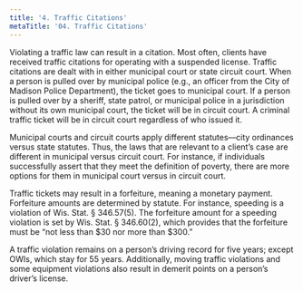 ```yaml
---
title: '4. Traffic Citations'
metaTitle: '04. Traffic Citations'
---
```



Violating a traffic law can result in a citation. Most often, clients have received traffic citations for operating with a suspended license.
Traffic citations are dealt with in either municipal court or state circuit court. When a person is pulled over by municipal police (e.g., an officer from the City of Madison Police Department), the ticket goes to municipal court. If a person is pulled over by a sheriff, state patrol, or municipal police in a jurisdiction without its own municipal court, the ticket will be in circuit court. A criminal traffic ticket will be in circuit court regardless of who issued it.

Municipal courts and circuit courts apply different statutes––city ordinances versus state statutes. Thus, the laws that are relevant to a client’s case are different in municipal versus circuit court. For instance, if individuals successfully assert that they meet the definition of poverty, there are more options for them in municipal court versus in circuit court.

Traffic tickets may result in a forfeiture, meaning a monetary payment. Forfeiture amounts are determined by statute. For instance, speeding is a violation of Wis. Stat. § 346.57(5). The forfeiture amount for a speeding violation is set by Wis. Stat. § 346.60(2), which provides that the forfeiture must be “not less than $30 nor more than $300.” 

A traffic violation remains on a person’s driving record for five years; except OWIs, which stay for 55 years. Additionally, moving traffic violations and some equipment violations also result in demerit points on a person’s driver’s license.

